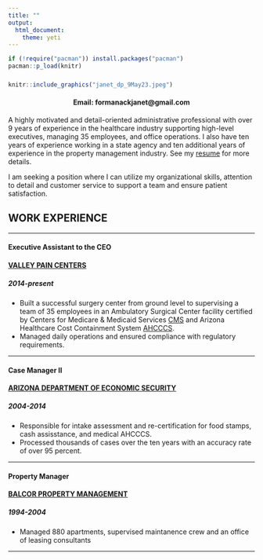 ```yaml
---
title: ""
output: 
  html_document:
    theme: yeti
---
```



```r
if (!require("pacman")) install.packages("pacman")
pacman::p_load(knitr)
```


###

```r
knitr::include_graphics("janet_dp_9May23.jpeg")
```
   
<h4 style="text-align: center;" markdown="1">

Email: formanackjanet@gmail.com

</h4>     

A highly motivated and detail-oriented administrative professional with over 9 years of experience in the healthcare industry supporting high-level executives, managing 35 employees, and office operations. I also have ten years of experience working in a state agency and ten additional years of experience in the property management industry. See my [resume](https://janetformanack.github.io/homepage/resume.pdf) for more details.

I am seeking a position where I can utilize my organizational skills, attention to detail and customer service to support a team and ensure patient satisfaction.

##
##
##

## WORK EXPERIENCE

___

#### Executive Assistant to the CEO 
#### [VALLEY PAIN CENTERS](https://www.valleypaincenters.com/)
##### _2014-present_

- Built a successful surgery center from ground level to supervising a team of 35 employees in an Ambulatory
Surgical Center facility certified by Centers for Medicare & Medicaid Services [CMS](https://www.cms.gov/) and Arizona Healthcare Cost Containment System [AHCCCS](https://www.azahcccs.gov/).
- Managed daily operations and ensured compliance with regulatory requirements.

___

#### Case Manager II 
#### 	[ARIZONA DEPARTMENT OF ECONOMIC SECURITY](https://des.az.gov/) 
##### _2004-2014_

- Responsible for intake assessment and re-certification for food stamps, cash assisstance, and medical AHCCCS.
- Processed thousands of cases over the ten years with an accuracy rate of over 95 percent.

___

#### Property Manager
#### [BALCOR PROPERTY MANAGEMENT](https://www.balcorllc.com/)
##### _1994-2004_

- Managed 880 apartments, supervised maintanence crew and an office of leasing consultants


___
